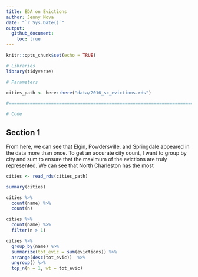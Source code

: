 ```yaml
---
title: EDA on Evictions 
author: Jenny Nova
date: "`r Sys.Date()`"
output: 
  github_document:
    toc: true
---
```


```r
knitr::opts_chunk$set(echo = TRUE)
```

```r
# Libraries
library(tidyverse)

# Parameters

cities_path <- here::here("data/2016_sc_evictions.rds")

#===============================================================================

# Code
```

## Section 1

  From here, we can see that Elgin, Powdersville, and Springdale appeared in the data more than once. To get an accurate city count, I want to group by city and sum to ensure that the maximum of the evictions are truly represented. We can see that North Charleston has the most 


```r
cities <- read_rds(cities_path)

summary(cities)

cities %>% 
  count(name) %>% 
  count(n) 

cities %>% 
  count(name) %>% 
  filter(n > 1)

cities %>%
  group_by(name) %>% 
  summarize(tot_evic = sum(evictions)) %>% 
  arrange(desc(tot_evic))  %>% 
  ungroup() %>% 
  top_n(n = 1, wt = tot_evic)
```

